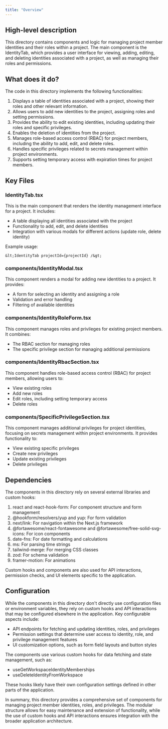 ```yaml
---
title: "Overview"
---
```


## High-level description
This directory contains components and logic for managing project member identities and their roles within a project. The main component is the IdentityTab, which provides a user interface for viewing, adding, editing, and deleting identities associated with a project, as well as managing their roles and permissions.

## What does it do?
The code in this directory implements the following functionalities:

1. Displays a table of identities associated with a project, showing their roles and other relevant information.
2. Allows users to add new identities to the project, assigning roles and setting permissions.
3. Provides the ability to edit existing identities, including updating their roles and specific privileges.
4. Enables the deletion of identities from the project.
5. Manages role-based access control (RBAC) for project members, including the ability to add, edit, and delete roles.
6. Handles specific privileges related to secrets management within project environments.
7. Supports setting temporary access with expiration times for project members.

## Key Files

### IdentityTab.tsx
This is the main component that renders the identity management interface for a project. It includes:
- A table displaying all identities associated with the project
- Functionality to add, edit, and delete identities
- Integration with various modals for different actions (update role, delete identity)

Example usage:
```tsx
&lt;IdentityTab projectId={projectId} /&gt;
```

### components/IdentityModal.tsx
This component renders a modal for adding new identities to a project. It provides:
- A form for selecting an identity and assigning a role
- Validation and error handling
- Filtering of available identities

### components/IdentityRoleForm.tsx
This component manages roles and privileges for existing project members. It combines:
- The RBAC section for managing roles
- The specific privilege section for managing additional permissions

### components/IdentityRbacSection.tsx
This component handles role-based access control (RBAC) for project members, allowing users to:
- View existing roles
- Add new roles
- Edit roles, including setting temporary access
- Delete roles

### components/SpecificPrivilegeSection.tsx
This component manages additional privileges for project identities, focusing on secrets management within project environments. It provides functionality to:
- View existing specific privileges
- Create new privileges
- Update existing privileges
- Delete privileges

## Dependencies
The components in this directory rely on several external libraries and custom hooks:

1. react and react-hook-form: For component structure and form management
2. @hookform/resolvers/yup and yup: For form validation
3. next/link: For navigation within the Next.js framework
4. @fortawesome/react-fontawesome and @fortawesome/free-solid-svg-icons: For icon components
5. date-fns: For date formatting and calculations
6. ms: For parsing time strings
7. tailwind-merge: For merging CSS classes
8. zod: For schema validation
9. framer-motion: For animations

Custom hooks and components are also used for API interactions, permission checks, and UI elements specific to the application.

## Configuration
While the components in this directory don't directly use configuration files or environment variables, they rely on custom hooks and API interactions that may be configured elsewhere in the application. Key configurable aspects include:
- API endpoints for fetching and updating identities, roles, and privileges
- Permission settings that determine user access to identity, role, and privilege management features
- UI customization options, such as form field layouts and button styles

The components use various custom hooks for data fetching and state management, such as:
- useGetWorkspaceIdentityMemberships
- useDeleteIdentityFromWorkspace

These hooks likely have their own configuration settings defined in other parts of the application.

In summary, this directory provides a comprehensive set of components for managing project member identities, roles, and privileges. The modular structure allows for easy maintenance and extension of functionality, while the use of custom hooks and API interactions ensures integration with the broader application architecture.